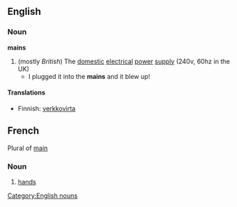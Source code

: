 ==English==
===Noun===
{{wikipedia}}
'''mains'''
#(mostly ''British'') The [[domestic]] [[electrical]] [[power]] [[supply]] (240v, 60hz in the UK)
#* I plugged it into the '''mains''' and it blew up!
[[Category:English nouns]]
====Translations====
*Finnish: [[verkkovirta]]

==French==
Plural of [[main]]

===Noun===
# [[hands]]
